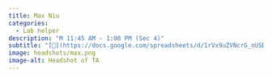 ```yaml
---
title: Max Niu
categories:
  - Lab helper
description: "M 11:45 AM - 1:00 PM (Sec 4)"
subtitle: "[🔗](https://docs.google.com/spreadsheets/d/1rVx9uZVNcrG_nUSDo7iol5VEeGcHURASVtBpwZjz5bc/edit?usp=sharing)"
image: headshots/max.png
image-alt: Headshot of TA
---
```

